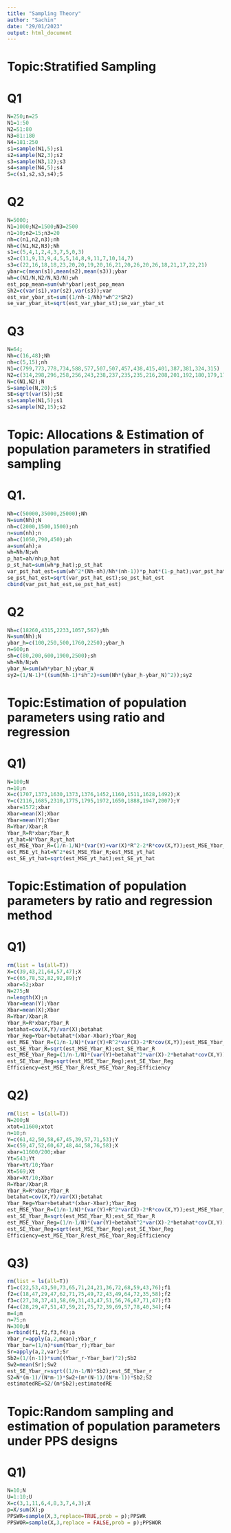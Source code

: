 ---
title: "Sampling Theory"
author: "Sachin"
date: "29/01/2023"
output: html_document
---
# Topic:Stratified Sampling 
# Q1
```{r}
N=250;n=25
N1=1:50
N2=51:80
N3=81:180
N4=181:250
s1=sample(N1,5);s1
s2=sample(N2,3);s2
s3=sample(N3,12);s3
s4=sample(N4,5);s4
S=c(s1,s2,s3,s4);S
```
# Q2
```{r}
N=5000;
N1=1000;N2=1500;N3=2500
n1=10;n2=15;n3=20
nh=c(n1,n2,n3);nh
Nh=c(N1,N2,N3);Nh
s1=c(5,4,1,2,4,3,7,5,0,3)
s2=c(11,9,13,9,4,5,5,14,8,9,11,7,10,14,7)
s3=c(22,16,18,18,23,20,20,19,20,16,21,20,26,20,26,18,21,17,22,21)
ybar=c(mean(s1),mean(s2),mean(s3));ybar
wh=c(N1/N,N2/N,N3/N);wh
est_pop_mean=sum(wh*ybar);est_pop_mean
Sh2=c(var(s1),var(s2),var(s3));var
est_var_ybar_st=sum((1/nh-1/Nh)*wh^2*Sh2)
se_var_ybar_st=sqrt(est_var_ybar_st);se_var_ybar_st
```
# Q3
```{r}
N=64;
Nh=c(16,48);Nh
nh=c(5,15);nh
N1=c(799,773,778,734,588,577,507,507,457,438,415,401,387,381,324,315)
N2=c(314,298,296,258,256,243,238,237,235,235,216,208,201,192,180,179,172,172,163,162,161,159,153,144,138,138,138,138,136,132,130,126,121,120,119,118,118,116,116,113,113,110,110,108,106,104,101,100)
N=c(N1,N2);N
S=sample(N,20);S
SE=sqrt(var(S));SE
s1=sample(N1,5);s1
s2=sample(N2,15);s2
```
# Topic: Allocations & Estimation of population parameters in stratified sampling
# Q1.
```{r}
Nh=c(50000,35000,25000);Nh
N=sum(Nh);N
nh=c(2000,1500,1500);nh
n=sum(nh);n
ah=c(1050,790,450);ah
a=sum(ah);a
wh=Nh/N;wh
p_hat=ah/nh;p_hat
p_st_hat=sum(wh*p_hat);p_st_hat
var_pst_hat_est=sum(wh^2*(Nh-nh)/Nh*(nh-1))*p_hat*(1-p_hat);var_pst_hat_est
se_pst_hat_est=sqrt(var_pst_hat_est);se_pst_hat_est
cbind(var_pst_hat_est,se_pst_hat_est)
```
# Q2
```{r}
Nh=c(18260,4315,2233,1057,567);Nh
N=sum(Nh);N
ybar_h=c(100,250,500,1760,2250);ybar_h
n=600;n
sh=c(80,200,600,1900,2500);sh
wh=Nh/N;wh
ybar_N=sum(wh*ybar_h);ybar_N
sy2=(1/N-1)*((sum(Nh-1)*sh^2)+sum(Nh*(ybar_h-ybar_N)^2));sy2
```
# Topic:Estimation of population parameters using ratio and regression
# Q1)
```{r}
N=100;N
n=10;n
X=c(1707,1373,1630,1373,1376,1452,1160,1511,1628,1492);X
Y=c(2116,1685,2310,1775,1795,1972,1650,1888,1947,2007);Y
xbar=1572;xbar
Xbar=mean(X);Xbar
Ybar=mean(Y);Ybar
R=Ybar/Xbar;R
Ybar_R=R*xbar;Ybar_R
yt_hat=N*Ybar_R;yt_hat
est_MSE_Ybar_R=(1/n-1/N)*(var(Y)+var(X)*R^2-2*R*cov(X,Y));est_MSE_Ybar_R
est_MSE_yt_hat=N^2*est_MSE_Ybar_R;est_MSE_yt_hat
est_SE_yt_hat=sqrt(est_MSE_yt_hat);est_SE_yt_hat
```
# Topic:Estimation of population parameters by ratio and regression method
# Q1)
```{r}
rm(list = ls(all=T))
X=c(39,43,21,64,57,47);X
Y=c(65,78,52,82,92,89);Y
xbar=52;xbar
N=275;N
n=length(X);n
Ybar=mean(Y);Ybar
Xbar=mean(X);Xbar
R=Ybar/Xbar;R
Ybar_R=R*xbar;Ybar_R
betahat=cov(X,Y)/var(X);betahat
Ybar_Reg=Ybar+betahat*(xbar-Xbar);Ybar_Reg
est_MSE_Ybar_R=(1/n-1/N)*(var(Y)+R^2*var(X)-2*R*cov(X,Y));est_MSE_Ybar_R                
est_SE_Ybar_R=sqrt(est_MSE_Ybar_R);est_SE_Ybar_R
est_MSE_Ybar_Reg=(1/n-1/N)*(var(Y)+betahat^2*var(X)-2*betahat*cov(X,Y));est_MSE_Ybar_Reg
est_SE_Ybar_Reg=sqrt(est_MSE_Ybar_Reg);est_SE_Ybar_Reg
Efficiency=est_MSE_Ybar_R/est_MSE_Ybar_Reg;Efficiency
```
# Q2)
```{r}
rm(list = ls(all=T))
N=200;N
xtot=11600;xtot
n=10;n
Y=c(61,42,50,58,67,45,39,57,71,53);Y
X=c(59,47,52,60,67,48,44,58,76,58);X
xbar=11600/200;xbar
Yt=543;Yt
Ybar=Yt/10;Ybar
Xt=569;Xt
Xbar=Xt/10;Xbar
R=Ybar/Xbar;R
Ybar_R=R*xbar;Ybar_R
betahat=cov(X,Y)/var(X);betahat
Ybar_Reg=Ybar+betahat*(xbar-Xbar);Ybar_Reg
est_MSE_Ybar_R=(1/n-1/N)*(var(Y)+R^2*var(X)-2*R*cov(X,Y));est_MSE_Ybar_R 
est_SE_Ybar_R=sqrt(est_MSE_Ybar_R);est_SE_Ybar_R
est_MSE_Ybar_Reg=(1/n-1/N)*(var(Y)+betahat^2*var(X)-2*betahat*cov(X,Y));est_MSE_Ybar_Reg
est_SE_Ybar_Reg=sqrt(est_MSE_Ybar_Reg);est_SE_Ybar_Reg
Efficiency=est_MSE_Ybar_R/est_MSE_Ybar_Reg;Efficiency
```
# Q3)
```{r}
rm(list = ls(all=T))
f1=c(22,53,43,50,73,65,71,24,21,36,72,68,59,43,76);f1
f2=c(18,47,29,47,62,71,75,49,72,43,49,64,72,35,58);f2
f3=c(27,38,37,41,58,69,31,43,47,51,56,76,67,71,47);f3
f4=c(28,29,47,51,47,59,21,75,72,39,69,57,78,40,34);f4
m=4;m
n=75;n
N=300;N
a=rbind(f1,f2,f3,f4);a
Ybar_r=apply(a,2,mean);Ybar_r
Ybar_bar=(1/n)*sum(Ybar_r);Ybar_bar
Sr=apply(a,2,var);Sr
Sb2=(1/(n-1))*sum((Ybar_r-Ybar_bar)^2);Sb2
Sw2=mean(Sr);Sw2
est_SE_Ybar_r=sqrt((1/n-1/N)*Sb2);est_SE_Ybar_r
S2=N*(m-1)/(N*m-1)*Sw2+(m*(N-1)/(N*m-1))*Sb2;S2
estimatedRE=S2/(m*Sb2);estimatedRE
```
# Topic:Random sampling and estimation of population parameters under PPS designs
# Q1)
```{r}
N=10;N
U=1:10;U
X=c(3,1,11,6,4,8,3,7,4,3);X
p=X/sum(X);p
PPSWR=sample(X,3,replace=TRUE,prob = p);PPSWR
PPSWOR=sample(X,3,replace = FALSE,prob = p);PPSWOR
```

